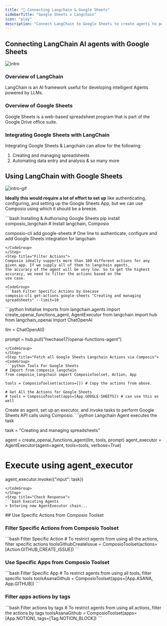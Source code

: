 ```yaml
---
title: "🚀 Connecting Langchain & Google Sheets"
sidebarTitle: "Google Sheets x Langchain"
icon: "play"
description: "Connect LangChain to Google Sheets to create agents to perform tasks using natural language"
---
```


## Connecting LangChain AI agents with Google Sheets
![intro](/media/intro.jpg)

### Overview of LangChain

LangChain is an AI framework useful for developing intelligent Agents powered by LLMs.

### Overview of Google Sheets

Google Sheets is a web-based spreadsheet program that is part of the Google Drive office suite.

### Integrating Google Sheets with LangChain

Integrating Google Sheets & Langchain can allow for the following:

1. Creating and managing spreadsheets
2. Automating data entry and analysis
& so many more

## Using LangChain with Google Sheets
![intro-gif](/media/intro.gif)
<Steps>
<Step title="Setting Up the Environment">

**Ideally this would require a lot of effort to set up** like authenticating, configuring, and setting up the Google Sheets App, but we can use Composio using which it should be a breeze.

<CodeGroup>
```bash Installing & Authorising Google Sheets
pip install composio_langchain # Install langchain, Composio 

composio-cli add google-sheets # One line to authenticate, configure and add Google Sheets integration for langchain
```
</CodeGroup>
</Step>
<Step title="Filter Actions">
Composio ideally supports more than 100 different actions for any given app. If we supply all of them to langchain agents, 
the accuracy of the agent will be very low. So to get the highest accuracy, we need to filter the actions based on the 
use case.

<CodeGroup>
```bash Filter Specific Actions by Usecase
composio-cli get-actions google-sheets "Creating and managing spreadsheets" --limit=10
```
</CodeGroup>

</Step>
<Step title="Import Base Packages">

<CodeGroup>
```python Initialise Imports
from langchain.agents import create_openai_functions_agent, AgentExecutor
from langchain import hub
from langchain_openai import ChatOpenAI


llm = ChatOpenAI()

prompt = hub.pull("hwchase17/openai-functions-agent")
```
</CodeGroup>
</Step>
<Step title="Fetch all Google Sheets Langchain Actions via Composio">
<CodeGroup>
```python Tools For Google Sheets
# Import from composio_langchain
from composio_langchain import ComposioToolset, Action, App

tools = ComposioToolset(actions=[]) # Copy the actions from above. 

# Get All the Actions for Google Sheets
# tools = ComposioToolset(apps=[App.GOOGLE-SHEETS]) # can use this as well
```
</CodeGroup>
</Step>
<Step title="Execute the Agent">
Create an agent, set up an executor, and invoke tasks to perform Google Sheets API calls using Composio. 
<CodeGroup>
```python Langchain Agent executes the task

task = "Creating and managing spreadsheets"

agent = create_openai_functions_agent(llm, tools, prompt)
agent_executor = AgentExecutor(agent=agent, tools=tools, verbose=True)

# Execute using agent_executor
agent_executor.invoke({"input": task})
```
</CodeGroup>
</Step>
<Step title="Check Response">
```bash Executing Agents
> Entering new AgentExecutor chain...
```
</Step>
</Steps>
## Use Specific Actions from Composio Toolset

### Filter Specific Actions from Composio Toolset

<CodeGroup>
```bash Filter Specific Action
# To restrict agents from using all the actions, filter specific actions
toolsGithubCreateIssue = ComposioToolset(actions=[Action.GITHUB_CREATE_ISSUE])
```
</CodeGroup>

### Use Specific Apps from Composio Toolset
<CodeGroup>
```bash Filter Specific App
# To restrict agents from using all tools, filter specific tools
toolsAsanaGithub = ComposioToolset(apps=[App.ASANA, App.GITHUB])
```
</CodeGroup>

### Filter apps actions by tags 
<CodeGroup>
```bash Filter actions by tags
# To restrict agents from using all actions, filter the actions by tags
toolsAsanaGithub = ComposioToolset(apps=[App.NOTION], tags=[Tag.NOTION_BLOCK])
```
</CodeGroup>

